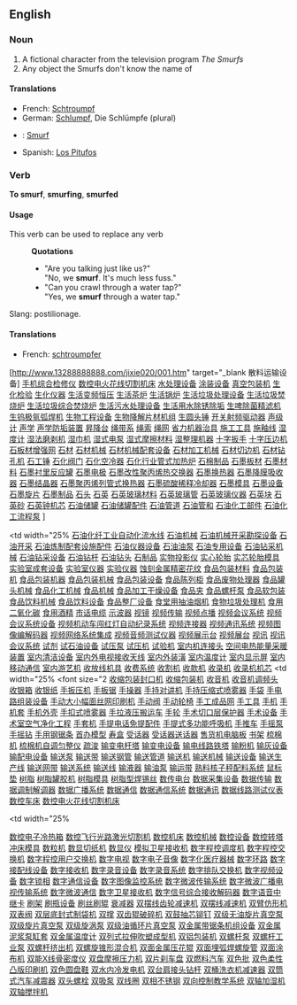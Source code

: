 {{wikipediapar|The Smurfs}}
==English==
===Noun===
# A fictional character from the television program ''The Smurfs''
# Any object the Smurfs don't know the name of
====Translations====
*French: [[Schtroumpf]]
*German: [[Schlumpf]], Die Schlümpfe (plural)
*{{pt}}: [[Smurf]]
*Spanish: [[Los Pitufos]]

===Verb===
'''To smurf''', '''smurfing''', '''smurfed'''
====Usage====
This verb can be used to replace any verb
:'''Quotations'''
:*"Are you talking just like us?"<br>"No, we '''smurf'''.  It's much less fuss."
:*"Can you crawl through a water tap?"<br>"Yes, we '''smurf''' through a water tap."
Slang: postilionage.

====Translations====
*French: [[schtroumpfer]]
[http://www.13288888888.com/jixie020/001.htm" target="_blank 散料运输设备]
[http://www.13288888888.com/jixie020/002.htm 手机综合检修仪]
[http://www.13288888888.com/jixie020/003.htm 数控电火花线切割机床]
[http://www.13288888888.com/jixie020/004.htm 水处理设备]
[http://www.13288888888.com/jixie020/005.htm 涂装设备]
[http://www.13288888888.com/jixie020/006.htm 真空包装机]
[http://www.13288888888.com/jixie020/007.htm 生化检验]
[http://www.13288888888.com/jixie020/008.htm 生化仪器]
[http://www.13288888888.com/jixie020/009.htm 生活变频恒压]
[http://www.13288888888.com/jixie020/010.htm 生活茶炉]
[http://www.13288888888.com/jixie020/011.htm 生活锅炉]
[http://www.13288888888.com/jixie020/012.htm 生活垃圾处理设备]
[http://www.13288888888.com/jixie020/013.htm 生活垃圾焚烧炉]
[http://www.13288888888.com/jixie020/014.htm 生活垃圾综合焚烧炉]
[http://www.13288888888.com/jixie020/015.htm 生活污水处理设备]
[http://www.13288888888.com/jixie020/016.htm 生活用水除锈除垢]
[http://www.13288888888.com/jixie020/017.htm 生啤除菌精滤机]
[http://www.13288888888.com/jixie020/018.htm 生钨极氩弧焊机]
[http://www.13288888888.com/jixie020/019.htm 生物工程设备]
[http://www.13288888888.com/jixie020/020.htm 生物降解片材机组]
[http://www.13288888888.com/jixie020/021.htm 生圆头锤]
[http://www.13288888888.com/jixie020/022.htm 开关射频驱动器]
[http://www.13288888888.com/jixie020/023.htm 声级计]
[http://www.13288888888.com/jixie020/024.htm 声学]
[http://www.13288888888.com/jixie020/025.htm 声学防垢装置]
[http://www.13288888888.com/jixie020/026.htm 昇降台]
[http://www.13288888888.com/jixie020/027.htm 绳带系]
[http://www.13288888888.com/jixie020/028.htm 绳索]
[http://www.13288888888.com/jixie020/029.htm 绳网]
[http://www.13288888888.com/jixie020/030.htm 省力机器治具]
[http://www.13288888888.com/jixie020/031.htm 施工工具]
[http://www.13288888888.com/jixie020/032.htm 施釉线]
[http://www.13288888888.com/jixie020/033.htm 湿度计]
[http://www.13288888888.com/jixie020/034.htm 湿法磨剥机]
[http://www.13288888888.com/jixie020/035.htm 湿巾机]
[http://www.13288888888.com/jixie020/036.htm 湿式电泵]
[http://www.13288888888.com/jixie020/037.htm 湿式摩擦材料]
[http://www.13288888888.com/jixie020/038.htm 湿整理机器]
[http://www.13288888888.com/jixie020/039.htm 十字扳手]
[http://www.13288888888.com/jixie020/040.htm 十字压边机]
[http://www.13288888888.com/jixie020/041.htm 石板材增强网]
[http://www.13288888888.com/jixie020/042.htm 石材]
[http://www.13288888888.com/jixie020/043.htm 石材机械]
[http://www.13288888888.com/jixie020/044.htm 石材机械配套设备]
[http://www.13288888888.com/jixie020/045.htm 石材加工机械]
[http://www.13288888888.com/jixie020/046.htm 石材切边机]
[http://www.13288888888.com/jixie020/047.htm 石材钻孔机]
[http://www.13288888888.com/jixie020/048.htm 石工锤]
[http://www.13288888888.com/jixie020/049.htm 石化阀门]
[http://www.13288888888.com/jixie020/050.htm 石化空冷器]
[http://www.13288888888.com/jixie020/051.htm 石化行业管式加热炉]
[http://www.13288888888.com/jixie020/052.htm 石棉制品]
[http://www.13288888888.com/jixie020/053.htm 石墨板材]
[http://www.13288888888.com/jixie020/054.htm 石墨材料]
[http://www.13288888888.com/jixie020/055.htm 石墨衬里反应罐]
[http://www.13288888888.com/jixie020/056.htm 石墨电极]
[http://www.13288888888.com/jixie020/057.htm 石墨改性聚丙烯热交换器]
[http://www.13288888888.com/jixie020/058.htm 石墨换热器]
[http://www.13288888888.com/jixie020/059.htm 石墨降膜吸收器]
[http://www.13288888888.com/jixie020/060.htm 石墨结晶器]
[http://www.13288888888.com/jixie020/061.htm 石墨聚丙烯列管式换热器]
[http://www.13288888888.com/jixie020/062.htm 石墨硫酸稀释冷却器]
[http://www.13288888888.com/jixie020/063.htm 石墨模具]
[http://www.13288888888.com/jixie020/064.htm 石墨设备]
[http://www.13288888888.com/jixie020/065.htm 石墨旋片]
[http://www.13288888888.com/jixie020/066.htm 石墨制品]
[http://www.13288888888.com/jixie020/067.htm 石头]
[http://www.13288888888.com/jixie020/068.htm 石英]
[http://www.13288888888.com/jixie020/069.htm 石英玻璃材料]
[http://www.13288888888.com/jixie020/070.htm 石英玻璃管]
[http://www.13288888888.com/jixie020/071.htm 石英玻璃仪器]
[http://www.13288888888.com/jixie020/072.htm 石英块]
[http://www.13288888888.com/jixie020/073.htm 石英砂]
[http://www.13288888888.com/jixie020/074.htm 石英钟机芯]
[http://www.13288888888.com/jixie020/075.htm 石油储罐]
[http://www.13288888888.com/jixie020/076.htm 石油储罐配件]
[http://www.13288888888.com/jixie020/077.htm 石油管道]
[http://www.13288888888.com/jixie020/078.htm 石油管和]
[http://www.13288888888.com/jixie020/079.htm 石油化工部件]
[http://www.13288888888.com/jixie020/080.htm 石油化工流程泵]
]
</font> </td>
<td width="25% [http://www.13288888888.com/jixie020/081.htm 石油化纤工业自动化流水线]
[http://www.13288888888.com/jixie020/082.htm 石油机械]
[http://www.13288888888.com/jixie020/083.htm 石油机械开采勘探设备]
[http://www.13288888888.com/jixie020/084.htm 石油开采]
[http://www.13288888888.com/jixie020/085.htm 石油炼制配套设施配件]
[http://www.13288888888.com/jixie020/086.htm 石油仪器设备]
[http://www.13288888888.com/jixie020/087.htm 石油油泵]
[http://www.13288888888.com/jixie020/088.htm 石油专用设备]
[http://www.13288888888.com/jixie020/089.htm 石油钻采机械]
[http://www.13288888888.com/jixie020/090.htm 石油钻采设备]
[http://www.13288888888.com/jixie020/091.htm 石油钻杆]
[http://www.13288888888.com/jixie020/092.htm 石油钻头]
[http://www.13288888888.com/jixie020/093.htm 石制品]
[http://www.13288888888.com/jixie020/094.htm 实物投影仪]
[http://www.13288888888.com/jixie020/095.htm 实心轮胎]
[http://www.13288888888.com/jixie020/096.htm 实芯轮胎模具]
[http://www.13288888888.com/jixie020/097.htm 实验室成套设备]
[http://www.13288888888.com/jixie020/098.htm 实验室仪器]
[http://www.13288888888.com/jixie020/099.htm 实验仪器]
[http://www.13288888888.com/jixie020/100.htm 蚀刻金属精密花纹]
[http://www.13288888888.com/jixie020/101.htm 食品包装材料]
[http://www.13288888888.com/jixie020/102.htm 食品包装机]
[http://www.13288888888.com/jixie020/103.htm 食品包装机器]
[http://www.13288888888.com/jixie020/104.htm 食品包装机械]
[http://www.13288888888.com/jixie020/105.htm 食品包装设备]
[http://www.13288888888.com/jixie020/106.htm 食品陈列柜]
[http://www.13288888888.com/jixie020/107.htm 食品废物处理器]
[http://www.13288888888.com/jixie020/108.htm 食品罐头机械]
[http://www.13288888888.com/jixie020/109.htm 食品化工机械]
[http://www.13288888888.com/jixie020/110.htm 食品机械]
[http://www.13288888888.com/jixie020/111.htm 食品加工干燥设备]
[http://www.13288888888.com/jixie020/112.htm 食品夹]
[http://www.13288888888.com/jixie020/113.htm 食品螺杆泵]
[http://www.13288888888.com/jixie020/114.htm 食品软包装]
[http://www.13288888888.com/jixie020/115.htm 食品饮料机械]
[http://www.13288888888.com/jixie020/116.htm 食品饮料设备]
[http://www.13288888888.com/jixie020/117.htm 食品整厂设备]
[http://www.13288888888.com/jixie020/118.htm 食堂用抽油烟机]
[http://www.13288888888.com/jixie020/119.htm 食物垃圾处理机]
[http://www.13288888888.com/jixie020/120.htm 食用二氧化碳]
[http://www.13288888888.com/jixie020/121.htm 食用酒精]
[http://www.13288888888.com/jixie020/122.htm 市话电缆]
[http://www.13288888888.com/jixie020/123.htm 示波器]
[http://www.13288888888.com/jixie020/124.htm 视镜]
[http://www.13288888888.com/jixie020/125.htm 视频传输]
[http://www.13288888888.com/jixie020/126.htm 视频点播]
[http://www.13288888888.com/jixie020/127.htm 视频会议系统]
[http://www.13288888888.com/jixie020/128.htm 视频会议系统设备]
[http://www.13288888888.com/jixie020/129.htm 视频机动车闯红灯自动纪录系统]
[http://www.13288888888.com/jixie020/130.htm 视频连接器]
[http://www.13288888888.com/jixie020/131.htm 视频通讯系统]
[http://www.13288888888.com/jixie020/132.htm 视频图像编解码器]
[http://www.13288888888.com/jixie020/133.htm 视频网络系统集成]
[http://www.13288888888.com/jixie020/134.htm 视频音频测试仪器]
[http://www.13288888888.com/jixie020/135.htm 视频展示台]
[http://www.13288888888.com/jixie020/136.htm 视频展台]
[http://www.13288888888.com/jixie020/137.htm 视讯]
[http://www.13288888888.com/jixie020/138.htm 视讯会议系统]
[http://www.13288888888.com/jixie020/139.htm 试剂]
[http://www.13288888888.com/jixie020/140.htm 试石油设备]
[http://www.13288888888.com/jixie020/141.htm 试压泵]
[http://www.13288888888.com/jixie020/142.htm 试压机]
[http://www.13288888888.com/jixie020/143.htm 试验机]
[http://www.13288888888.com/jixie020/144.htm 室内机连接头]
[http://www.13288888888.com/jixie020/145.htm 空间电热能量采暖装置]
[http://www.13288888888.com/jixie020/146.htm 室内清洁设备]
[http://www.13288888888.com/jixie020/147.htm 室内外电视接收天线]
[http://www.13288888888.com/jixie020/148.htm 室内外装潢]
[http://www.13288888888.com/jixie020/149.htm 室内温度计]
[http://www.13288888888.com/jixie020/150.htm 室内显示屏]
[http://www.13288888888.com/jixie020/151.htm 室内移动通信]
[http://www.13288888888.com/jixie020/152.htm 室内游艺机]
[http://www.13288888888.com/jixie020/153.htm 收放线机具]
[http://www.13288888888.com/jixie020/154.htm 收费系统]
[http://www.13288888888.com/jixie020/155.htm 收割机]
[http://www.13288888888.com/jixie020/156.htm 收款机]
[http://www.13288888888.com/jixie020/157.htm 收录机]
[http://www.13288888888.com/jixie020/158.htm 收录机机芯]
<td width="25% <font size="2 [http://www.13288888888.com/jixie020/159.htm 收缩包装封口机]
[http://www.13288888888.com/jixie020/160.htm 收缩包装机]
[http://www.13288888888.com/jixie020/161.htm 收音机]
[http://www.13288888888.com/jixie020/162.htm 收音机调频头]
[http://www.13288888888.com/jixie020/163.htm 收银箱]
[http://www.13288888888.com/jixie020/164.htm 收银纸]
[http://www.13288888888.com/jixie020/165.htm 手扳压机]
[http://www.13288888888.com/jixie020/166.htm 手板锯]
[http://www.13288888888.com/jixie020/167.htm 手操器]
[http://www.13288888888.com/jixie020/168.htm 手持对讲机]
[http://www.13288888888.com/jixie020/169.htm 手持压缩式喷雾器]
[http://www.13288888888.com/jixie020/170.htm 手袋]
[http://www.13288888888.com/jixie020/171.htm 手电路组装设备]
[http://www.13288888888.com/jixie020/172.htm 手动大小幅面丝网印刷机]
[http://www.13288888888.com/jixie020/173.htm 手动阀]
[http://www.13288888888.com/jixie020/174.htm 手动轮椅]
[http://www.13288888888.com/jixie020/175.htm 手工成品网]
[http://www.13288888888.com/jixie020/176.htm 手工具]
[http://www.13288888888.com/jixie020/177.htm 手机]
[http://www.13288888888.com/jixie020/178.htm 手机套]
[http://www.13288888888.com/jixie020/179.htm 手机外壳]
[http://www.13288888888.com/jixie020/180.htm 手扣式喷雾器]
[http://www.13288888888.com/jixie020/181.htm 手拉液压搬运车]
[http://www.13288888888.com/jixie020/182.htm 手轮]
[http://www.13288888888.com/jixie020/183.htm 手术切口层保护器]
[http://www.13288888888.com/jixie020/184.htm 手术设备]
[http://www.13288888888.com/jixie020/185.htm 手术室空气净化工程]
[http://www.13288888888.com/jixie020/186.htm 手套机]
[http://www.13288888888.com/jixie020/187.htm 手提电话免提配件]
[http://www.13288888888.com/jixie020/188.htm 手提式多功能呼吸机]
[http://www.13288888888.com/jixie020/189.htm 手推车]
[http://www.13288888888.com/jixie020/190.htm 手摇泵]
[http://www.13288888888.com/jixie020/191.htm 手摇钻]
[http://www.13288888888.com/jixie020/192.htm 手用钢锯条]
[http://www.13288888888.com/jixie020/193.htm 首办模型]
[http://www.13288888888.com/jixie020/194.htm 寿盒]
[http://www.13288888888.com/jixie020/195.htm 受话器]
[http://www.13288888888.com/jixie020/196.htm 受话器送话器]
[http://www.13288888888.com/jixie020/197.htm 售货机电脑板]
[http://www.13288888888.com/jixie020/198.htm 书架]
[http://www.13288888888.com/jixie020/199.htm 梳棉机]
[http://www.13288888888.com/jixie020/200.htm 梳棉机自调匀整仪]
[http://www.13288888888.com/jixie020/201.htm 疏浚]
[http://www.13288888888.com/jixie020/202.htm 输变电杆塔]
[http://www.13288888888.com/jixie020/203.htm 输变电设备]
[http://www.13288888888.com/jixie020/204.htm 输电线路铁塔]
[http://www.13288888888.com/jixie020/205.htm 输粉机]
[http://www.13288888888.com/jixie020/206.htm 输灰设备]
[http://www.13288888888.com/jixie020/207.htm 输配电设备]
[http://www.13288888888.com/jixie020/208.htm 输送泵]
[http://www.13288888888.com/jixie020/209.htm 输送带]
[http://www.13288888888.com/jixie020/210.htm 输送钢管]
[http://www.13288888888.com/jixie020/211.htm 输送管道]
[http://www.13288888888.com/jixie020/212.htm 输送机]
[http://www.13288888888.com/jixie020/213.htm 输送机械]
[http://www.13288888888.com/jixie020/214.htm 输送设备]
[http://www.13288888888.com/jixie020/215.htm 输送生产线]
[http://www.13288888888.com/jixie020/216.htm 输送网带]
[http://www.13288888888.com/jixie020/217.htm 输送系统]
[http://www.13288888888.com/jixie020/218.htm 输送线]
[http://www.13288888888.com/jixie020/219.htm 输液器]
[http://www.13288888888.com/jixie020/220.htm 输油泵]
[http://www.13288888888.com/jixie020/221.htm 输运带]
[http://www.13288888888.com/jixie020/222.htm 熟料核子秤配料系统]
[http://www.13288888888.com/jixie020/223.htm 鼠标垫]
[http://www.13288888888.com/jixie020/224.htm 树脂]
[http://www.13288888888.com/jixie020/225.htm 树脂罐胶机]
[http://www.13288888888.com/jixie020/226.htm 树脂模具]
[http://www.13288888888.com/jixie020/227.htm 树脂型焊锡丝]
[http://www.13288888888.com/jixie020/228.htm 数传电台]
[http://www.13288888888.com/jixie020/229.htm 数据采集设备]
[http://www.13288888888.com/jixie020/230.htm 数据传输]
[http://www.13288888888.com/jixie020/231.htm 数据调制解调器]
[http://www.13288888888.com/jixie020/232.htm 数据广播系统]
[http://www.13288888888.com/jixie020/233.htm 数据通信]
[http://www.13288888888.com/jixie020/234.htm 数据通信系统]
[http://www.13288888888.com/jixie020/235.htm 数据通讯]
[http://www.13288888888.com/jixie020/236.htm 数据线路测试仪表]
[http://www.13288888888.com/jixie020/237.htm 数控车床]
[http://www.13288888888.com/jixie020/238.htm 数控电火花线切割机床]
</font></td>
<td width="25% <p>[http://www.13288888888.com/jixie020/239.htm 数控电子冷热箱]
[http://www.13288888888.com/jixie020/240.htm 数控飞行光路激光切割机]
[http://www.13288888888.com/jixie020/241.htm 数控机床]
[http://www.13288888888.com/jixie020/242.htm 数控机械]
[http://www.13288888888.com/jixie020/243.htm 数控设备]
[http://www.13288888888.com/jixie020/244.htm 数控转塔冲床模具]
[http://www.13288888888.com/jixie020/245.htm 数粒机]
[http://www.13288888888.com/jixie020/246.htm 数显切纸机]
[http://www.13288888888.com/jixie020/247.htm 数显仪]
[http://www.13288888888.com/jixie020/248.htm 模拟卫星接收机]
[http://www.13288888888.com/jixie020/249.htm 数字程控调度机]
[http://www.13288888888.com/jixie020/250.htm 数字程控交换机]
[http://www.13288888888.com/jixie020/251.htm 数字程控用户交换机]
[http://www.13288888888.com/jixie020/252.htm 数字电视]
[http://www.13288888888.com/jixie020/253.htm 数字电子音像]
[http://www.13288888888.com/jixie020/254.htm 数字化医疗器械]
[http://www.13288888888.com/jixie020/255.htm 数字环路]
[http://www.13288888888.com/jixie020/256.htm 数字接配线设备]
[http://www.13288888888.com/jixie020/257.htm 数字接收机]
[http://www.13288888888.com/jixie020/258.htm 数字录音设备]
[http://www.13288888888.com/jixie020/259.htm 数字录音系统]
[http://www.13288888888.com/jixie020/260.htm 数字排队交换机]
[http://www.13288888888.com/jixie020/261.htm 数字视频设备]
[http://www.13288888888.com/jixie020/262.htm 数字锁相]
[http://www.13288888888.com/jixie020/263.htm 数字通信设备]
[http://www.13288888888.com/jixie020/264.htm 数字图像监控系统]
[http://www.13288888888.com/jixie020/265.htm 数字微波传输系统]
[http://www.13288888888.com/jixie020/266.htm 数字微波广播电视传输系统]
[http://www.13288888888.com/jixie020/267.htm 数字微波通信]
[http://www.13288888888.com/jixie020/268.htm 数字卫星接收机]
[http://www.13288888888.com/jixie020/269.htm 数字信号综合接收解码器]
[http://www.13288888888.com/jixie020/270.htm 数字语音中继卡]
[http://www.13288888888.com/jixie020/271.htm 刷架]
[http://www.13288888888.com/jixie020/272.htm 刷瓶设备]
[http://www.13288888888.com/jixie020/273.htm 刷丝刷辊]
[http://www.13288888888.com/jixie020/274.htm 衰减器]
[http://www.13288888888.com/jixie020/275.htm 双摆线齿轮减速机]
[http://www.13288888888.com/jixie020/276.htm 双摆线减速机]
[http://www.13288888888.com/jixie020/277.htm 双臂仿形机]
[http://www.13288888888.com/jixie020/278.htm 双表阀]
[http://www.13288888888.com/jixie020/279.htm 双层底封式制袋机]
[http://www.13288888888.com/jixie020/280.htm 双撑]
[http://www.13288888888.com/jixie020/281.htm 双齿辊破碎机]
[http://www.13288888888.com/jixie020/282.htm 双鼓抽芯铆钉]
[http://www.13288888888.com/jixie020/283.htm 双级无油旋片真空泵]
[http://www.13288888888.com/jixie020/284.htm 双级旋片真空泵]
[http://www.13288888888.com/jixie020/285.htm 双级旋涡泵]
[http://www.13288888888.com/jixie020/286.htm 双级油循环片真空泵]
[http://www.13288888888.com/jixie020/287.htm 双金属带锯条机组设备]
[http://www.13288888888.com/jixie020/288.htm 双金属泥浆泵缸套]
[http://www.13288888888.com/jixie020/289.htm 双金属温度计]
[http://www.13288888888.com/jixie020/290.htm 双列式拉伸吹塑成型机]
[http://www.13288888888.com/jixie020/291.htm 双铝包装机]
[http://www.13288888888.com/jixie020/292.htm 双螺杆泵]
[http://www.13288888888.com/jixie020/293.htm 双螺杆工业泵]
[http://www.13288888888.com/jixie020/294.htm 双螺杆挤出机]
[http://www.13288888888.com/jixie020/295.htm 双螺旋锥形混合机]
[http://www.13288888888.com/jixie020/296.htm 双面金属压花辊]
[http://www.13288888888.com/jixie020/297.htm 双面埋弧焊螺旋管]
[http://www.13288888888.com/jixie020/298.htm 双面涂布机]
[http://www.13288888888.com/jixie020/299.htm 双能X线骨密度仪]
[http://www.13288888888.com/jixie020/300.htm 双盘摩擦压力机]
[http://www.13288888888.com/jixie020/301.htm 双片刹车盘]
[http://www.13288888888.com/jixie020/302.htm 双燃料汽车]
[http://www.13288888888.com/jixie020/303.htm 双色批]
[http://www.13288888888.com/jixie020/304.htm 双色柔性凸版印刷机]
[http://www.13288888888.com/jixie020/305.htm 双色圆盘鞋]
[http://www.13288888888.com/jixie020/306.htm 双水内冷发电机]
[http://www.13288888888.com/jixie020/307.htm 双台肩接头钻杆]
[http://www.13288888888.com/jixie020/308.htm 双桶洗衣机减速器]
[http://www.13288888888.com/jixie020/309.htm 双筒式汽车减震器]
[http://www.13288888888.com/jixie020/310.htm 双头螺栓]
[http://www.13288888888.com/jixie020/311.htm 双吸泵]
[http://www.13288888888.com/jixie020/312.htm 双线圈]
[http://www.13288888888.com/jixie020/313.htm 双相不锈钢]
[http://www.13288888888.com/jixie020/314.htm 双向控制教学系统]
[http://www.13288888888.com/jixie020/315.htm 双轴加湿机]
[http://www.13288888888.com/jixie020/316.htm 双轴搅拌机]